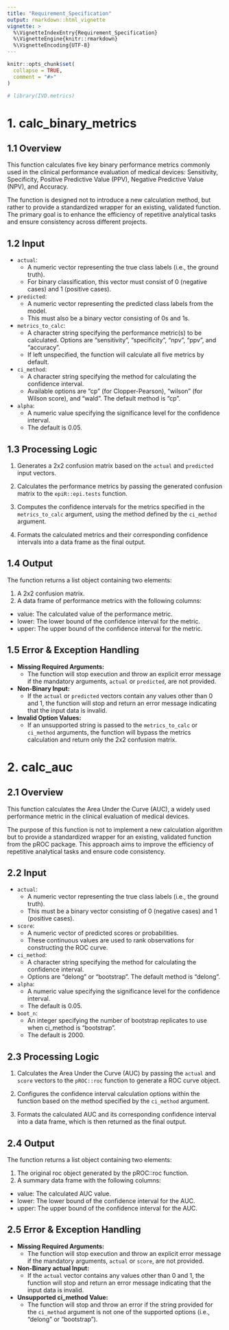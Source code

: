 ```yaml
---
title: "Requirement_Specification"
output: rmarkdown::html_vignette
vignette: >
  %\VignetteIndexEntry{Requirement_Specification}
  %\VignetteEngine{knitr::rmarkdown}
  %\VignetteEncoding{UTF-8}
---
```


```r
knitr::opts_chunk$set(
  collapse = TRUE,
  comment = "#>"
)
```

```r
# library(IVD.metrics)
```

# 1. calc_binary_metrics

## 1.1 Overview
This function calculates five key binary performance metrics commonly used in the clinical performance evaluation of medical devices: Sensitivity, Specificity, Positive Predictive Value (PPV), Negative Predictive Value (NPV), and Accuracy.\

The function is designed not to introduce a new calculation method, but rather to provide a standardized wrapper for an existing, validated function. The primary goal is to enhance the efficiency of repetitive analytical tasks and ensure consistency across different projects.

## 1.2 Input
* `actual`: 
  + A numeric vector representing the true class labels (i.e., the ground truth). 
  + For binary classification, this vector must consist of 0 (negative cases) and 1 (positive cases).

* `predicted`: 
  + A numeric vector representing the predicted class labels from the model. 
  + This must also be a binary vector consisting of 0s and 1s.

* `metrics_to_calc`: 
  + A character string specifying the performance metric(s) to be calculated. Options are "sensitivity", "specificity", "npv", "ppv", and "accuracy". 
  + If left unspecified, the function will calculate all five metrics by default.

* `ci_method`: 
  + A character string specifying the method for calculating the confidence interval. 
  + Available options are "cp" (for Clopper-Pearson), "wilson" (for Wilson score), and "wald". The default method is "cp".

* `alpha`: 
  + A numeric value specifying the significance level for the confidence interval. 
  + The default is 0.05.
  
## 1.3 Processing Logic
1. Generates a 2x2 confusion matrix based on the `actual` and `predicted` input vectors.

2. Calculates the performance metrics by passing the generated confusion matrix to the `epiR::epi.tests` function.

3. Computes the confidence intervals for the metrics specified in the `metrics_to_calc` argument, using the method defined by the `ci_method` argument.

4. Formats the calculated metrics and their corresponding confidence intervals into a data frame as the final output.

## 1.4 Output
The function returns a list object containing two elements:

1. A 2x2 confusion matrix.
2. A data frame of performance metrics with the following columns:
  - value: The calculated value of the performance metric.
  - lower: The lower bound of the confidence interval for the metric.
  - upper: The upper bound of the confidence interval for the metric.
  
## 1.5 Error & Exception Handling
* **Missing Required Arguments:** 
  + The function will stop execution and throw an explicit error message if the mandatory arguments, `actual` or `predicted`, are not provided.

* **Non-Binary Input:** 
  + If the `actual` or `predicted` vectors contain any values other than 0 and 1, the function will stop and return an error message indicating that the input data is invalid.

* **Invalid Option Values:** 
  + If an unsupported string is passed to the `metrics_to_calc` or `ci_method` arguments, the function will bypass the metrics calculation and return only the 2x2 confusion matrix.
  
# 2. calc_auc

## 2.1 Overview
This function calculates the Area Under the Curve (AUC), a widely used performance metric in the clinical evaluation of medical devices.\ 

The purpose of this function is not to implement a new calculation algorithm but to provide a standardized wrapper for an existing, validated function from the pROC package. This approach aims to improve the efficiency of repetitive analytical tasks and ensure code consistency.

## 2.2 Input
* `actual`: 
  + A numeric vector representing the true class labels (i.e., the ground truth). 
  + This must be a binary vector consisting of 0 (negative cases) and 1 (positive cases).

* `score`: 
  + A numeric vector of predicted scores or probabilities. 
  + These continuous values are used to rank observations for constructing the ROC curve.

* `ci_method`: 
  + A character string specifying the method for calculating the confidence interval. 
  + Options are "delong" or "bootstrap". The default method is "delong".

* `alpha`: 
  + A numeric value specifying the significance level for the confidence interval. 
  + The default is 0.05.

* `boot_n`: 
  + An integer specifying the number of bootstrap replicates to use when ci_method is "bootstrap". 
  + The default is 2000.

## 2.3 Processing Logic
1. Calculates the Area Under the Curve (AUC) by passing the `actual` and `score` vectors to the `pROC::roc` function to generate a ROC curve object.

2. Configures the confidence interval calculation options within the function based on the method specified by the `ci_method` argument.

3. Formats the calculated AUC and its corresponding confidence interval into a data frame, which is then returned as the final output.

## 2.4 Output
The function returns a list object containing two elements:

1. The original roc object generated by the pROC::roc function.
2. A summary data frame with the following columns:
  + value: The calculated AUC value.
  + lower: The lower bound of the confidence interval for the AUC.
  + upper: The upper bound of the confidence interval for the AUC.
  
## 2.5 Error & Exception Handling
* **Missing Required Arguments:** 
  + The function will stop execution and throw an explicit error message if the mandatory arguments, `actual` or `score`, are not provided.

* **Non-Binary actual Input:** 
  + If the `actual` vector contains any values other than 0 and 1, the function will stop and return an error message indicating that the input data is invalid.

* **Unsupported ci_method Value:** 
  + The function will stop and throw an error if the string provided for the `ci_method` argument is not one of the supported options (i.e., "delong" or "bootstrap").
